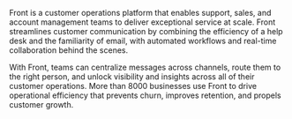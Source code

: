 Front is a customer operations platform that enables support, sales, and account management teams to deliver exceptional service at scale. Front streamlines customer communication by combining the efficiency of a help desk and the familiarity of email, with automated workflows and real-time collaboration behind the scenes. 

With Front, teams can centralize messages across channels, route them to the right person, and unlock visibility and insights across all of their customer operations. More than 8000 businesses use Front to drive operational efficiency that prevents churn, improves retention, and propels customer growth.